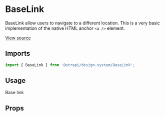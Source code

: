 <!--- BaseLink.stories.mdx --->


<Meta title="Design System/Technical Components/BaseLink" component={BaseLink} />

# BaseLink

BaseLink allow users to navigate to a different location. This is a very basic implementation of the native HTML anchor `<a />` element.

[View source](https://github.com/strapi/design-system/tree/main/packages/strapi-design-system/src/BaseLink)

## Imports

```js
import { BaseLink } from '@strapi/design-system/BaseLink';
```

## Usage

<Canvas>
  <Story name="base">
    <BaseLink href="https://strapi.io" isExternal>
      <Typography textColor="neutral800">Base link</Typography>
    </BaseLink>
  </Story>
</Canvas>

## Props

<ArgsTable of={BaseLink} />
